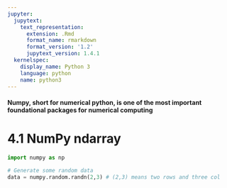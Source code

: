 ```yaml
---
jupyter:
  jupytext:
    text_representation:
      extension: .Rmd
      format_name: rmarkdown
      format_version: '1.2'
      jupytext_version: 1.4.1
  kernelspec:
    display_name: Python 3
    language: python
    name: python3
---
```


#### Numpy, short for numerical python, is one of the most important foundational packages for numerical computing


# 4.1 NumPy ndarray

```python
import numpy as np
```

```python
# Generate some random data
data = numpy.random.randn(2,3) # (2,3) means two rows and three col
```
